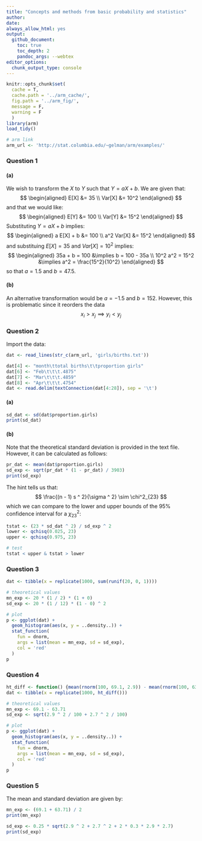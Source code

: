 ```yaml
---
title: "Concepts and methods from basic probability and statistics"
author:
date:
always_allow_html: yes
output:
  github_document:
    toc: true
    toc_depth: 2
    pandoc_args: --webtex
editor_options: 
  chunk_output_type: console
---
```


```r
knitr::opts_chunk$set(
  cache = T,
  cache.path = '../arm_cache/',
  fig.path = '../arm_fig/',
  message = F,
  warning = F
  )
library(arm)
load_tidy()

# arm link
arm_url <- 'http://stat.columbia.edu/~gelman/arm/examples/'
```

### Question 1

#### (a)

We wish to transform the $X$ to $Y$ such that $Y = aX + b$.  We are given that:
$$
\begin{aligned}
E[X] &= 35 \\
Var[X] &= 10^2
\end{aligned}
$$
and that we would like:
$$
\begin{aligned}
E[Y] &= 100 \\
Var[Y] &= 15^2
\end{aligned}
$$
Substituting $Y = aX + b$ implies:
$$
\begin{aligned}
a E[X] + b &= 100 \\
a^2 Var[X] &= 15^2
\end{aligned}
$$
and substituing $E[X] = 35$ and $Var[X] = 10^2$ implies:
$$
\begin{aligned}
35a + b = 100 &\implies b = 100 - 35a \\
10^2 a^2 = 15^2 &\implies a^2 = \frac{15^2}{10^2}
\end{aligned}
$$
so that $a = 1.5$ and $b = 47.5$.

#### (b)

An alternative transformation would be $a = -1.5$ and $b = 152$.  However, this is problematic since it reorders the data
$$
x_i > x_j \implies y_i < y_j
$$

### Question 2

Import the data:

```r
dat <- read_lines(str_c(arm_url, 'girls/births.txt'))

dat[4] <- "month\ttotal births\t\tproportion girls" 
dat[6] <- "Feb\t\t\t.4875"
dat[7] <- "Mar\t\t\t.4859"
dat[8] <- "Apr\t\t\t.4754"
dat <- read.delim(textConnection(dat[4:28]), sep = '\t')
```

#### (a)

```r
sd_dat <- sd(dat$proportion.girls)
print(sd_dat)
```

#### (b)

Note that the theoretical standard deviation is provided in the text file.  However, it can be calculated as follows:

```r
pr_dat <- mean(dat$proportion.girls)
sd_exp <- sqrt(pr_dat * (1 - pr_dat) / 3903)
print(sd_exp)
```

The hint tells us that:
$$
\frac{(n - 1) s ^ 2}{\sigma ^ 2} \sim \chi^2_{23}
$$
which we can compare to the lower and upper bounds of the 95\% confidence interval for a $\chi^2_{23}$:

```r
tstat <- (23 * sd_dat ^ 2) / sd_exp ^ 2
lower <- qchisq(0.025, 23)
upper <- qchisq(0.975, 23)

# test
tstat < upper & tstat > lower
```

### Question 3

```r
dat <- tibble(x = replicate(1000, sum(runif(20, 0, 1))))

# theoretical values
mn_exp <- 20 * (1 / 2) * (1 + 0)
sd_exp <- 20 * (1 / 12) * (1 - 0) ^ 2

# plot
p <- ggplot(dat) + 
  geom_histogram(aes(x, y = ..density..)) +
  stat_function(
    fun = dnorm,
    args = list(mean = mn_exp, sd = sd_exp),
    col = 'red'
  )
p
```

### Question 4

```r
ht_diff <- function() {mean(rnorm(100, 69.1, 2.9)) - mean(rnorm(100, 63.7, 2.7))}
dat <- tibble(x = replicate(1000, ht_diff()))

# theoretical values
mn_exp <- 69.1 - 63.71
sd_exp <- sqrt(2.9 ^ 2 / 100 + 2.7 ^ 2 / 100)

# plot
p <- ggplot(dat) + 
  geom_histogram(aes(x, y = ..density..)) +
  stat_function(
    fun = dnorm,
    args = list(mean = mn_exp, sd = sd_exp),
    col = 'red'
  )
p
```

### Question 5

The mean and standard deviation are given by:

```r
mn_exp <- (69.1 + 63.71) / 2
print(mn_exp)

sd_exp <- 0.25 * sqrt(2.9 ^ 2 + 2.7 ^ 2 + 2 * 0.3 * 2.9 * 2.7)
print(sd_exp)
```